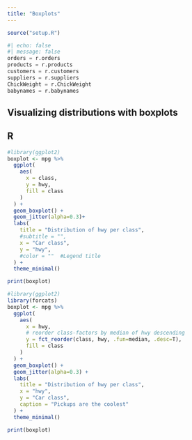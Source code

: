 ```yaml
---
title: "Boxplots"
---
```

```r
source("setup.R")
```

```python
#| echo: false
#| message: false
orders = r.orders
products = r.products
customers = r.customers
suppliers = r.suppliers
ChickWeight = r.ChickWeight
babynames = r.babynames
```

## Visualizing distributions with boxplots


::: {.panel-tabset}

## R

```r
#library(ggplot2)
boxplot <- mpg %>% 
  ggplot(
    aes(
      x = class,
      y = hwy,
      fill = class
    )
  ) +
  geom_boxplot() +
  geom_jitter(alpha=0.3)+
  labs(
    title = "Distribution of hwy per class",
    #subtitle = "",
    x = "Car class",
    y = "hwy",
    #color = ""  #Legend title
  ) +
  theme_minimal()

print(boxplot)

```

```r
#library(ggplot2)
library(forcats)
boxplot <- mpg %>% 
  ggplot(
    aes(
      x = hwy,
      # reorder class-factors by median of hwy descending
      y = fct_reorder(class, hwy, .fun=median, .desc=T),
      fill = class 
    )
  ) +
  geom_boxplot() +
  geom_jitter(alpha=0.3) +
  labs(
    title = "Distribution of hwy per class",
    x = "hwy",
    y = "Car class",
    caption = "Pickups are the coolest"
  ) +
  theme_minimal()

print(boxplot)

```

:::
